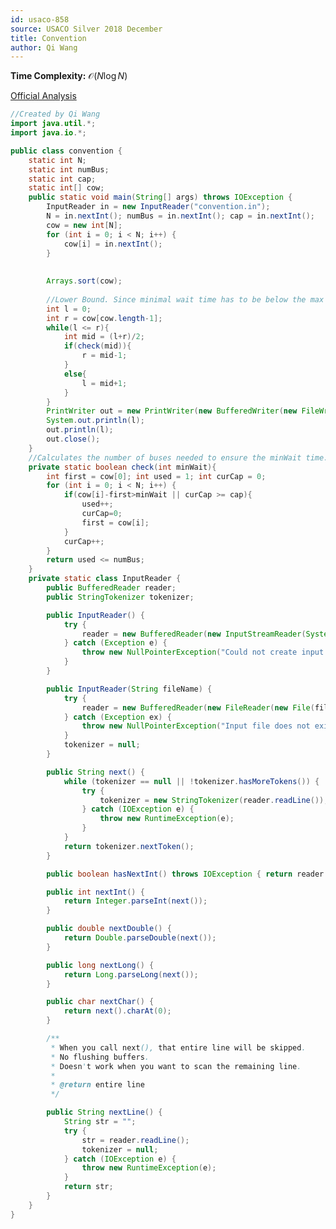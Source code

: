 ```yaml
---
id: usaco-858
source: USACO Silver 2018 December
title: Convention
author: Qi Wang
---
```


**Time Complexity:** $\mathcal{O}(N\log N)$

[Official Analysis](http://www.usaco.org/current/data/sol_convention_silver_dec18.html)

<LanguageSection>
<JavaSection>

```java
//Created by Qi Wang
import java.util.*;
import java.io.*;

public class convention {
    static int N;
    static int numBus;
    static int cap;
    static int[] cow;
    public static void main(String[] args) throws IOException {
        InputReader in = new InputReader("convention.in");
        N = in.nextInt(); numBus = in.nextInt(); cap = in.nextInt();
        cow = new int[N];
        for (int i = 0; i < N; i++) {
            cow[i] = in.nextInt();
        }
        
        
        Arrays.sort(cow);
        
        //Lower Bound. Since minimal wait time has to be below the max arrival the upper bound can be the largest value in the array
        int l = 0;
        int r = cow[cow.length-1];
        while(l <= r){
            int mid = (l+r)/2;
            if(check(mid)){
                r = mid-1;
            }
            else{
                l = mid+1;
            }
        }
        PrintWriter out = new PrintWriter(new BufferedWriter(new FileWriter("convention.out")));
        System.out.println(l);
        out.println(l);
        out.close();
    }
    //Calculates the number of buses needed to ensure the minWait time. If larger than the buses available, false.
    private static boolean check(int minWait){
        int first = cow[0]; int used = 1; int curCap = 0;
        for (int i = 0; i < N; i++) {
            if(cow[i]-first>minWait || curCap >= cap){
                used++;
                curCap=0;
                first = cow[i];
            }
            curCap++;
        }
        return used <= numBus;
    }
    private static class InputReader {
        public BufferedReader reader;
        public StringTokenizer tokenizer;

        public InputReader() {
            try {
                reader = new BufferedReader(new InputStreamReader(System.in), 32768);
            } catch (Exception e) {
                throw new NullPointerException("Could not create input stream");
            }
        }

        public InputReader(String fileName) {
            try {
                reader = new BufferedReader(new FileReader(new File(fileName)), 32768);
            } catch (Exception ex) {
                throw new NullPointerException("Input file does not exist! Put it in the project folder.");
            }
            tokenizer = null;
        }

        public String next() {
            while (tokenizer == null || !tokenizer.hasMoreTokens()) {
                try {
                    tokenizer = new StringTokenizer(reader.readLine());
                } catch (IOException e) {
                    throw new RuntimeException(e);
                }
            }
            return tokenizer.nextToken();
        }

        public boolean hasNextInt() throws IOException { return reader.ready(); }

        public int nextInt() {
            return Integer.parseInt(next());
        }

        public double nextDouble() {
            return Double.parseDouble(next());
        }

        public long nextLong() {
            return Long.parseLong(next());
        }

        public char nextChar() {
            return next().charAt(0);
        }

        /**
         * When you call next(), that entire line will be skipped.
         * No flushing buffers.
         * Doesn't work when you want to scan the remaining line.
         *
         * @return entire line
         */

        public String nextLine() {
            String str = "";
            try {
                str = reader.readLine();
                tokenizer = null;
            } catch (IOException e) {
                throw new RuntimeException(e);
            }
            return str;
        }
    }
}
```

</JavaSection>
</LanguageSection>
